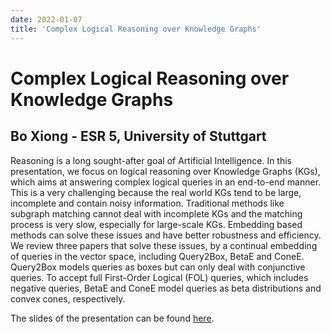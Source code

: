 ---
date: 2022-01-07
title: 'Complex Logical Reasoning over Knowledge Graphs'
---

# Complex Logical Reasoning over Knowledge Graphs
## Bo Xiong - ESR 5, University of Stuttgart

Reasoning is a long sought-after goal of Artificial Intelligence. In this presentation, we focus on logical reasoning over Knowledge Graphs (KGs), which aims at answering complex logical queries in an end-to-end manner. This is a very challenging because the real world KGs tend to be large, incomplete and contain noisy information. Traditional methods like subgraph matching cannot deal with incomplete KGs and the matching process is very slow, especially for large-scale KGs. Embedding based methods can solve these issues and have better robustness and efficiency. We review three papers that solve these issues, by a continual embedding of queries in the vector space, including Query2Box, BetaE and ConeE. Query2Box models queries as boxes but can only deal with conjunctive queries. To accept full First-Order Logical (FOL) queries, which includes negative queries, BetaE and ConeE model queries as beta distributions and convex cones, respectively. 

The slides of the presentation can be found [here](/downloads/2021-01-07_Bo_colloquium_slides.pdf).
